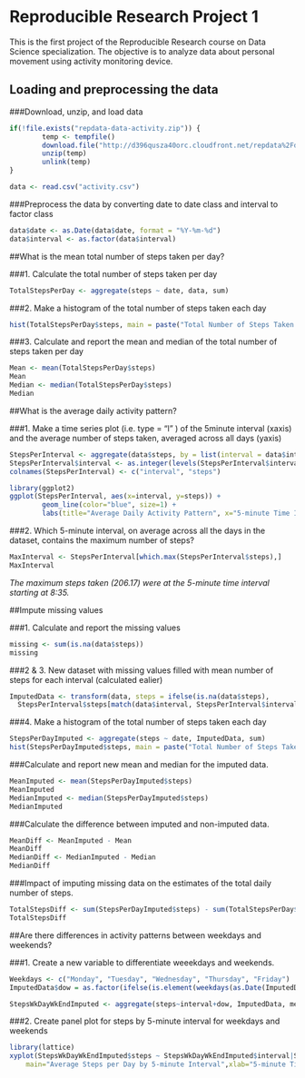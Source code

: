 Reproducible Research Project 1
=================================

This is the first project of the Reproducible Research course on Data Science specialization. The objective is to analyze data about personal movement using activity monitoring device.

## Loading and preprocessing the data

###Download, unzip, and load data

```r
if(!file.exists("repdata-data-activity.zip")) {
        temp <- tempfile()
        download.file("http://d396qusza40orc.cloudfront.net/repdata%2Fdata%2Factivity.zip",temp)
        unzip(temp)
        unlink(temp)
}

data <- read.csv("activity.csv")
```

###Preprocess the data by converting date to date class and interval to factor class

```r
data$date <- as.Date(data$date, format = "%Y-%m-%d")
data$interval <- as.factor(data$interval)
```

##What is the mean total number of steps taken per day?

###1. Calculate the total number of steps taken per day

```r
TotalStepsPerDay <- aggregate(steps ~ date, data, sum)
```

###2. Make a histogram of the total number of steps taken each day

```r
hist(TotalStepsPerDay$steps, main = paste("Total Number of Steps Taken Per Day"), breaks=10, col="grey", xlab="Total Number of Steps")
```

###3. Calculate and report the mean and median of the total number of steps taken per day

```r
Mean <- mean(TotalStepsPerDay$steps)
Mean
Median <- median(TotalStepsPerDay$steps)
Median
```

##What is the average daily activity pattern?

###1. Make a time series plot (i.e. type = "l" ) of the 5minute interval (xaxis) and the average number of steps taken, averaged across all days (yaxis)

```r
StepsPerInterval <- aggregate(data$steps, by = list(interval = data$interval), FUN=mean, na.rm=TRUE)
StepsPerInterval$interval <- as.integer(levels(StepsPerInterval$interval)[StepsPerInterval$interval])
colnames(StepsPerInterval) <- c("interval", "steps")

library(ggplot2)
ggplot(StepsPerInterval, aes(x=interval, y=steps)) +   
        geom_line(color="blue", size=1) +  
        labs(title="Average Daily Activity Pattern", x="5-minute Time Interval", y="Number of steps")
```

###2. Which 5-minute interval, on average across all the days in the dataset, contains the maximum number of steps?

```r
MaxInterval <- StepsPerInterval[which.max(StepsPerInterval$steps),]
MaxInterval
```

*The maximum steps taken (206.17) were at the 5-minute time interval starting at 8:35.*

##Impute missing values

###1. Calculate and report the missing values

```r
missing <- sum(is.na(data$steps))
missing
```

###2 & 3. New dataset with missing values filled with mean number of steps for each interval (calculated ealier)

```r
ImputedData <- transform(data, steps = ifelse(is.na(data$steps), 
  StepsPerInterval$steps[match(data$interval, StepsPerInterval$interval)], data$steps))
```

###4. Make a histogram of the total number of steps taken each day

```r
StepsPerDayImputed <- aggregate(steps ~ date, ImputedData, sum)
hist(StepsPerDayImputed$steps, main = paste("Total Number of Steps Taken Per Day"), breaks=10, col="grey", xlab="Total Number of Steps")
```

###Calculate and report new mean and median for the imputed data.

```r
MeanImputed <- mean(StepsPerDayImputed$steps)
MeanImputed
MedianImputed <- median(StepsPerDayImputed$steps)
MedianImputed
```

###Calculate the difference between imputed and non-imputed data.

```r
MeanDiff <- MeanImputed - Mean
MeanDiff
MedianDiff <- MedianImputed - Median
MedianDiff
```

###Impact of imputing missing data on the estimates of the total daily number of steps.

```r
TotalStepsDiff <- sum(StepsPerDayImputed$steps) - sum(TotalStepsPerDay$steps)
TotalStepsDiff
```

##Are there differences in activity patterns between weekdays and weekends?

###1. Create a new variable to differentiate weeekdays and weekends.

```r
Weekdays <- c("Monday", "Tuesday", "Wednesday", "Thursday", "Friday")
ImputedData$dow = as.factor(ifelse(is.element(weekdays(as.Date(ImputedData$date)),Weekdays), "Weekday", "Weekend"))

StepsWkDayWkEndImputed <- aggregate(steps~interval+dow, ImputedData, mean)
```

###2. Create panel plot for steps by 5-minute interval for weekdays and weekends

```r
library(lattice)
xyplot(StepsWkDayWkEndImputed$steps ~ StepsWkDayWkEndImputed$interval|StepsWkDayWkEndImputed$dow, 
	main="Average Steps per Day by 5-minute Interval",xlab="5-minute Time Interval", ylab="Total Number of Steps",layout=c(1,2), col="blue", type="l")
```
  

